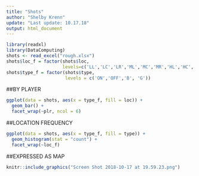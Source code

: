 ```yaml
---
title: "Shots"
author: "Shelby Krenn"
update: "Last update: 10.17.18"
output: html_document
---
```


```r
library(readxl)
library(DataComputing)
shots <- read_excel("rough.xlsx")
shots$loc_f = factor(shots$loc,
                     levels=c('LL','LC','LR','ML','MC','MR','HL','HC','HR'))
shots$type_f = factor(shots$type, 
                      levels = c('ON','OFF','B', 'G'))
```

##BY PLAYER
```r
ggplot(data = shots, aes(x = type_f, fill = loc)) +
  geom_bar() +
  facet_wrap(~plr, ncol = 6)
```

##LOCATION FREQUENCY
```r
ggplot(data = shots, aes(x = type_f, fill = type)) +
  geom_histogram(stat = "count") +
  facet_wrap(~loc_f)
```

##EXPRESSED AS MAP
```r
knitr::include_graphics("Screen Shot 2018-10-17 at 19.59.23.png")
```

```r

```

